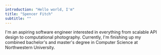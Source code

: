 ```yaml
---
introduction: "Hello world, I'm"
title: "Spencer Fitch"
subtitle: ""
---
```


I'm an aspiring <span>software engineer</span> interested in everything from scalable API design to computational photography. Currently, I'm finishing up my combined bachelor's and master's degree in <span>Computer Science at Northwestern University</span>.
